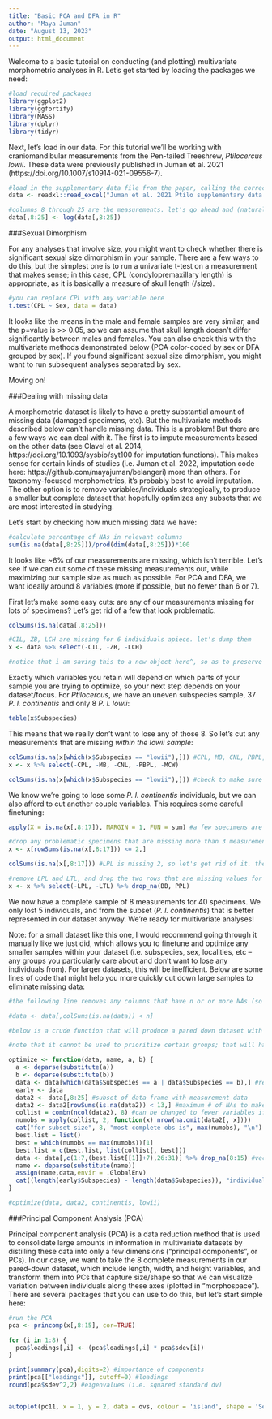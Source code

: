```yaml
---
title: "Basic PCA and DFA in R"
author: "Maya Juman"
date: "August 13, 2023"
output: html_document
---
```


Welcome to a basic tutorial on conducting (and plotting) multivariate morphometric analyses in R. Let's get started by loading the packages we need:

```r
#load required packages
library(ggplot2)
library(ggfortify)
library(MASS)
library(dplyr)
library(tidyr)
```

Next, let's load in our data. For this tutorial we'll be working with craniomandibular measurements from the Pen-tailed Treeshrew, *Ptilocercus lowii*. These data were previously published in Juman et al. 2021 (https://doi.org/10.1007/s10914-021-09556-7).

```r
#load in the supplementary data file from the paper, calling the correct sheet ("Skull Raw")
data <- readxl::read_excel("Juman et al. 2021 Ptilo supplementary data.xlsx",sheet="Skull Raw")

#columns 8 through 25 are the measurements. let's go ahead and (natural) log all of these measurements. i like to do this at the beginning so that i don't forget to do it later. this isn't always necessary, but it's good practice.
data[,8:25] <- log(data[,8:25])
```

###Sexual Dimorphism

For any analyses that involve size, you might want to check whether there is significant sexual size dimorphism in your sample. There are a few ways to do this, but the simplest one is to run a univariate t-test on a measurement that makes sense; in this case, CPL (condylopremaxillary length) is appropriate, as it is basically a measure of skull length (/size).

```r
#you can replace CPL with any variable here
t.test(CPL ~ Sex, data = data)
```

It looks like the means in the male and female samples are very similar, and the p=value is >> 0.05, so we can assume that skull length doesn't differ significantly between males and females. You can also check this with the multivariate methods demonstrated below (PCA color-coded by sex or DFA grouped by sex). If you found significant sexual size dimorphism, you might want to run subsequent analyses separated by sex.

Moving on!

###Dealing with missing data

A morphometric dataset is likely to have a pretty substantial amount of missing data (damaged specimens, etc). But the multivariate methods described below can't handle missing data. This is a problem! But there are a few ways we can deal with it. The first is to impute measurements based on the other data (see Clavel et al. 2014, https://doi.org/10.1093/sysbio/syt100 for imputation functions). This makes sense for certain kinds of studies (i.e. Juman et al. 2022, imputation code here: https://github.com/mayajuman/belangeri) more than others. For taxonomy-focused morphometrics, it's probably best to avoid imputation. The other option is to remove variables/individuals strategically, to produce a smaller but complete dataset that hopefully optimizes any subsets that we are most interested in studying. 

Let's start by checking how much missing data we have:

```r
#calculate percentage of NAs in relevant columns
sum(is.na(data[,8:25]))/prod(dim(data[,8:25]))*100
```

It looks like ~6% of our measurements are missing, which isn't terrible. Let's see if we can cut some of these missing measurements out, while maximizing our sample size as much as possible. For PCA and DFA, we want ideally around 8 variables (more if possible, but no fewer than 6 or 7). 

First let's make some easy cuts: are any of our measurements missing for lots of specimens? Let's get rid of a few that look problematic.

```r
colSums(is.na(data[,8:25])) 

#CIL, ZB, LCH are missing for 6 individuals apiece. let's dump them
x <- data %>% select(-CIL, -ZB, -LCH) 

#notice that i am saving this to a new object here^, so as to preserve the original dataframe in case i want to go back and use the measurements that i am eliminating now. this process usually involves some trial and error, so creating new objects ensures that you don't overwrite the original data in case you need to go back
```

Exactly which variables you retain will depend on which parts of your sample you are trying to optimize, so your next step depends on your dataset/focus. For *Ptilocercus*, we have an uneven subspecies sample, 37 *P. l. continentis* and only 8 *P. l. lowii*:

```r
table(x$Subspecies)
```

This means that we really don't want to lose any of those 8. So let's cut any measurements that are missing *within the lowii sample*:

```r
colSums(is.na(x[which(x$Subspecies == "lowii"),])) #CPL, MB, CNL, PBPL, MCW have NAs
x <- x %>% select(-CPL, -MB, -CNL, -PBPL, -MCW) 

colSums(is.na(x[which(x$Subspecies == "lowii"),])) #check to make sure we have a complete sample for these 8 -- success!
```

We know we're going to lose some *P. l. continentis* individuals, but we can also afford to cut another couple variables. This requires some careful finetuning:

```r
apply(X = is.na(x[,8:17]), MARGIN = 1, FUN = sum) #a few specimens are missing several measurements

#drop any problematic specimens that are missing more than 3 measurements -- we're going to lose these anyway so let's drop to see which variables should make the final cut
x <- x[rowSums(is.na(x[,8:17])) <= 2,]

colSums(is.na(x[,8:17])) #LPL is missing 2, so let's get rid of it. then we can pick any additional variable to remove, so we end up with 8. there is no right answer here, but i'm going to get rid of LTL, because MCIL is already capturing mandible length.

#remove LPL and LTL, and drop the two rows that are missing values for BB, PPL respectively
x <- x %>% select(-LPL, -LTL) %>% drop_na(BB, PPL)
```

We now have a complete sample of 8 measurements for 40 specimens. We only lost 5 individuals, and from the subset (*P. l. continentis*) that is better represented in our dataset anyway. We're ready for multivariate analyses!

Note: for a small dataset like this one, I would recommend going through it manually like we just did, which allows you to finetune and optimize any smaller samples within your dataset (i.e. subspecies, sex, localities, etc -- any groups you particularly care about and don't want to lose any individuals from). For larger datasets, this will be inefficient. Below are some lines of code that might help you more quickly cut down large samples to eliminate missing data:

```r
#the following line removes any columns that have n or or more NAs (so replace n with whatever you see as a maximum acceptable number of lost individuals for your dataset)

#data <- data[,colSums(is.na(data)) < n]

#below is a crude function that will produce a pared down dataset with the most complete observations for the groups you specify ("a" and "b" are the names of the groups you want to include in your final dataset; see below for example). it will also tell you how many individuals you lost in the process, and what the most complete sample size can be for the specified # of variables you want

#note that it cannot be used to prioritize certain groups; that will have to be done manually (or with a more sophisticated function...)

optimize <- function(data, name, a, b) {
  a <- deparse(substitute(a))
  b <- deparse(substitute(b))
  data <- data[which(data$Subspecies == a | data$Subspecies == b),] #replace with the groups you want to focus on
  early <- data
  data2 <- data[,8:25] #subset of data frame with measurement data
  data2 <- data2[rowSums(is.na(data2)) < 13,] #maximum # of NAs to make hard cuts
  collist = combn(ncol(data2), 8) #can be changed to fewer variables if a higher sample size is needed
  numobs = apply(collist, 2, function(x) nrow(na.omit(data2[, x])))
  cat("for subset size", 8, "most complete obs is", max(numobs), "\n")
  best.list = list()
  best = which(numobs == max(numobs))[1]
  best.list = c(best.list, list(collist[, best]))
  data <- data[,c(1:7,(best.list[[1]]+7),26:31)] %>% drop_na(8:15) #vectors here depend on dataset structure
  name <- deparse(substitute(name))  
  assign(name,data,envir = .GlobalEnv)
  cat((length(early$Subspecies) - length(data$Subspecies)), "individuals lost", "\n")
}

#optimize(data, data2, continentis, lowii)
```

###Principal Component Analysis (PCA)

Principal component analysis (PCA) is a data reduction method that is used to consolidate large amounts in information in multivariate datasets by distilling these data into only a few dimensions ("principal components", or PCs). In our case, we want to take the 8 complete measurements in our pared-down dataset, which include length, width, and height variables, and transform them into PCs that capture size/shape so that we can visualize variation between individuals along these axes (plotted in "morphospace"). There are several packages that you can use to do this, but let's start simple here:

```r
#run the PCA
pca <- princomp(x[,8:15], cor=TRUE)

for (i in 1:8) {
  pca$loadings[,i] <- (pca$loadings[,i] * pca$sdev[i])
}

print(summary(pca),digits=2) #importance of components
print(pca[["loadings"]], cutoff=0) #loadings
round(pca$sdev^2,2) #eigenvalues (i.e. squared standard dv)


autoplot(pc11, x = 1, y = 2, data = ovs, colour = 'island', shape = 'Sex', label = FALSE, size = 2.5, label.size = 3, frame=TRUE) + ggtitle("Overall PCA by island, skull")
```

